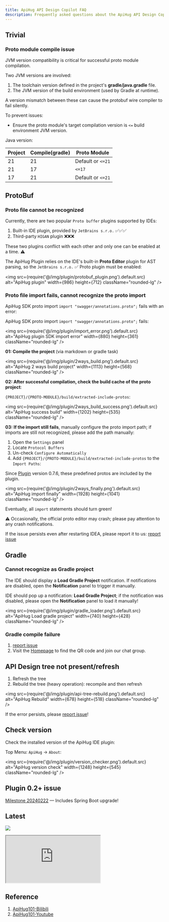 ```yaml
---
title: ApiHug API Design Copilot FAQ
description: Frequently asked questions about the ApiHug API Design Copilot
---
```


## Trivial 

### Proto module compile issue

JVM version compatibility is critical for successful proto module compilation.

Two JVM versions are involved:

1. The toolchain version defined in the project's **gradle/java.gradle** file.
2. The JVM version of the build environment (used by Gradle at runtime).

A version mismatch between these can cause the protobuf wire compiler to fail silently.

To prevent issues:
- Ensure the proto module's target compilation version is `<=` build environment JVM version.

Java version:

| Project | Compile(gradle) | Proto Module      |
|---------|-----------------|-------------------|
| 21      | 21              | Default or `<=21` |
| 21      | 17              | `<=17`            |
| 17      | 21              | Default or `<=21` |



## ProtoBuf

### Proto file cannot be recognized

Currently, there are two popular `Proto buffer` plugins supported by IDEs:

1. Built-in IDE plugin, provided by `JetBrains s.r.o.` ✅✅✅
2. Third-party `HIGAN` plugin ❌❌❌

These two plugins conflict with each other and only one can be enabled at a time. ⚠️

The ApiHug Plugin relies on the IDE's built-in **Proto Editor** plugin for AST parsing, so the `JetBrains s.r.o.` ✅ Proto plugin must be enabled:

<img src={require('@/img/plugin/protobuf_plugin.png').default.src} alt="ApiHug plugin" width={986} height={712} className="rounded-lg" />

### Proto file import fails, cannot recognize the proto import

ApiHug SDK proto import `import "swagger/annotations.proto";` fails with an error:

ApiHug SDK proto import `import "swagger/annotations.proto";` fails:

<img src={require('@/img/plugin/import_error.png').default.src} alt="ApiHug plugin SDK import error" width={880} height={361} className="rounded-lg" />

**01: Compile the project** (via markdown or gradle task)

<img src={require('@/img/plugin/2ways_build.png').default.src} alt="ApiHug 2 ways build project" width={1113} height={568} className="rounded-lg" />

**02: After successful compilation, check the build cache of the proto project**:

`{PROJECT}/{PROTO-MODULE}/build/extracted-include-protos`:

<img src={require('@/img/plugin/2ways_build_success.png').default.src} alt="ApiHug success build" width={1202} height={535} className="rounded-lg" />

**03: If the import still fails**, manually configure the proto import path; if imports are still not recognized, please add the path manually:

1. Open the `Settings` panel
2. Locate `Protocol Buffers`
3. Un-check `Configure Automatically`
4. Add `{PROJECT}/{PROTO-MODULE}/build/extracted-include-protos` to the `Import Paths`:

Since [Plugin](/docs/changelog/plugin) version 0.7.6, these predefined protos are included by the plugin.

<img src={require('@/img/plugin/2ways_finally.png').default.src} alt="ApiHug import finally" width={1928} height={1041} className="rounded-lg" />

Eventually, all `import` statements should turn green!

⚠️ Occasionally, the official proto editor may crash; please pay attention to any crash notifications.

If the issue persists even after restarting IDEA, please report it to us: [report issue](https://github.com/apihug/apihug-ide-plugin/issues/new/choose)

## Gradle

### Cannot recognize as Gradle project

The IDE should display a **Load Gradle Project** notification. If notifications are disabled, open the **Notification** panel to trigger it manually.

IDE should pop up a notification: **Load Gradle Project**; if the notification was disabled, please open the **Notification** panel to load it manually!

<img src={require('@/img/plugin/gradle_loader.png').default.src} alt="ApiHug Load gradle project" width={740} height={428} className="rounded-lg" />

### Gradle compile failure

1. [report issue](https://github.com/apihug/apihug-ide-plugin/issues/new/choose)
2. Visit the [Homepage](https://github.com/apihug/apihug.com) to find the QR code and join our chat group.

## API Design tree not present/refresh

1. Refresh the tree
2. Rebuild the tree (heavy operation): recompile and then refresh

<img src={require('@/img/plugin/api-tree-rebuild.png').default.src} alt="ApiHug Rebuild" width={678} height={518} className="rounded-lg" />

If the error persists, please [report issue](https://github.com/apihug/apihug-ide-plugin/issues/new/choose)!

## Check version

Check the installed version of the ApiHug IDE plugin:

Top Menu: `ApiHug` -> `About`:

<img src={require('@/img/plugin/version_checker.png').default.src} alt="ApiHug version check" width={1248} height={545} className="rounded-lg" />

## Plugin 0.2+ issue

[Milestone 20240222](/docs/milestone/milestone-20240222) — Includes Spring Boot upgrade!

## Latest

<a target="_blank" href="https://search.maven.org/artifact/com.apihug/it-bom"><img
  src="https://img.shields.io/maven-central/v/com.apihug/it-bom.svg?label=Maven%20Central"/></a>


<div>
  <iframe
    src="https://plugins.jetbrains.com/embeddable/card/23534"
    border="0"
    height={'319px'}
    width={'384px'}
    allow="accelerometer; autoplay; clipboard-write; encrypted-media; gyroscope; picture-in-picture"
    allowFullScreen
  ></iframe>
</div>

## Reference

1. [ApiHug101-Bilibili](https://space.bilibili.com/666522636)
2. [ApiHug101-Youtube](https://youtube.com/@ApiHug?si=C1yw0poHA01zbmyj)
